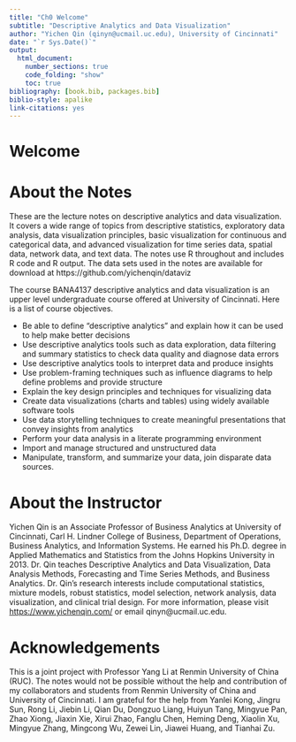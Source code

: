 ```yaml
--- 
title: "Ch0 Welcome"
subtitle: "Descriptive Analytics and Data Visualization"
author: "Yichen Qin (qinyn@ucmail.uc.edu), University of Cincinnati"
date: "`r Sys.Date()`"
output: 
  html_document:
    number_sections: true
    code_folding: "show"
    toc: true
bibliography: [book.bib, packages.bib]
biblio-style: apalike
link-citations: yes
---
```



# Welcome {-}


# About the Notes


These are the lecture notes on descriptive analytics and data visualization.
It covers a wide range of topics from descriptive statistics, exploratory data analysis, data visualization principles, basic visualization for continuous and categorical data, and advanced visualization for time series data, spatial data, network data, and text data.
The notes use R throughout and includes R code and R output. 
The data sets used in the notes are available for download at https://github.com/yichenqin/dataviz

The course BANA4137 descriptive analytics and data visualization is an upper level undergraduate course offered at University of Cincinnati.
Here is a list of course objectives.

- Be able to define “descriptive analytics” and explain how it can be used to help make better decisions
- Use descriptive analytics tools such as data exploration, data filtering and summary statistics to check data quality and diagnose data errors
- Use descriptive analytics tools to interpret data and produce insights
- Use problem-framing techniques such as influence diagrams to help define problems and provide structure
- Explain the key design principles and techniques for visualizing data
- Create data visualizations (charts and tables) using widely available software tools
- Use data storytelling techniques to create meaningful presentations that convey insights from analytics
- Perform your data analysis in a literate programming environment
- Import and manage structured and unstructured data
- Manipulate, transform, and summarize your data, join disparate data sources.

# About the Instructor

Yichen Qin is an Associate Professor of Business Analytics at University of Cincinnati, Carl H. Lindner College of Business, Department of Operations, Business Analytics, and Information Systems. 
He earned his Ph.D. degree in Applied Mathematics and Statistics from the Johns Hopkins University in 2013. 
Dr. Qin teaches Descriptive Analytics and Data Visualization, Data Analysis Methods, Forecasting and Time Series Methods, and Business Analytics.
Dr. Qin's research interests include computational statistics, mixture models, robust statistics, model selection, network analysis, data visualization, and clinical trial design.
For more information, please visit <https://www.yichenqin.com/> or email qinyn@ucmail.uc.edu.

# Acknowledgements

This is a joint project with Professor Yang Li at Renmin University of China (RUC).
The notes would not be possible without the help and contribution of my collaborators and students from Renmin University of China and University of Cincinnati.
I am grateful for the help from Yanlei Kong, Jingru Sun, Rong Li, Jiebin Li, Qian Du, Dongzuo Liang, Huiyun Tang, Mingyue Pan, Zhao Xiong, Jiaxin Xie, Xirui Zhao, Fanglu Chen, Heming Deng, Xiaolin Xu, Mingyue Zhang, Mingcong Wu, Zewei Lin, Jiawei Huang, and Tianhai Zu.